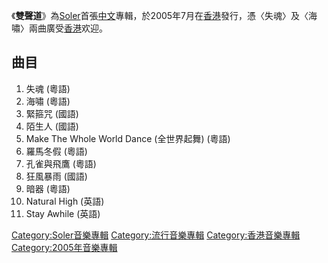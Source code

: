 {{Infobox album <!-- See Wikipedia:WikiProject_Albums -->
| name       = 雙聲道
| type       = [[專輯|專輯]]
| artist     = [[Soler|Soler]]
| cover      = 
<!-- 未知參數 | background = orange -->
| released   = 2005年7月
| recorded   = 
| genre      = 中文流行
| length     = 
| label      = [[蜂鳥音樂|蜂鳥音樂]]
| producer   = 
| prev_title = 
| prev_year  = 
| next_title = [[直覺_(Soler專輯)|直覺]]
| next_year  = 2005
}}
《'''雙聲道'''》為[[Soler|Soler]]首張[[中文|中文]]專輯，於2005年7月在[[香港|香港]]發行，憑〈失魂〉及〈海嘯〉兩曲廣受[[香港|香港]]欢迎。

==曲目==
#  失魂 (粵語)
# 海嘯 (粵語)
# 緊箍咒 (國語)
# 陌生人 (國語)
# Make The Whole World Dance (全世界起舞) (粵語)
# 羅馬冬假 (粵語)
# 孔雀與飛鷹 (粵語)
# 狂風暴雨 (國語)
# 暗器 (粵語)
# Natural High (英語)
# Stay Awhile (英語)

[[Category:Soler音樂專輯|Category:Soler音樂專輯]]
[[Category:流行音樂專輯|Category:流行音樂專輯]]
[[Category:香港音樂專輯|Category:香港音樂專輯]]
[[Category:2005年音樂專輯|Category:2005年音樂專輯]]